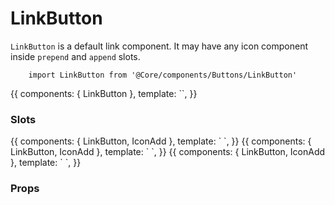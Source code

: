 
<Meta title="Components API|LinkButton" />

# LinkButton

`LinkButton` is a default link component. It may have any icon component inside `prepend` and `append` slots.

```
    import LinkButton from '@Core/components/Buttons/LinkButton'
```

<Preview>
    <Story name="basic">
        {{
            components: { LinkButton },
            template: `<LinkButton title="Link" />`,
        }}
    </Story>
</Preview>

### Slots

<Preview>
    <Story name="append">
        {{
            components: { LinkButton, IconAdd },
            template: `
                <LinkButton title="Append">
                    <template #append>
                        <IconAdd />
                    </template>
                </Button>
            `,
        }}
    </Story>
    <Story name="prepend">
        {{
            components: { LinkButton, IconAdd },
            template: `
                <LinkButton title="Prepend">
                    <template #prepend>
                        <IconAdd />
                    </template>
                </Button>
            `,
        }}
    </Story>
    <Story name="append-prepend">
        {{
            components: { LinkButton, IconAdd },
            template: `
                <LinkButton title="Append | Prepend">
                    <template #append>
                        <IconAdd />
                    </template>
                    <template #prepend>
                        <IconAdd />
                    </template>
                </Button>
            `,
        }}
    </Story>
</Preview>

### Props

<Props of={LinkButton} />
